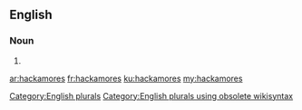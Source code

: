 ==English==

===Noun===
{{head|en}}

# {{plural of|hackamore}}

[[Category:English plurals]][[Category:English plurals using obsolete wikisyntax]]

[[ar:hackamores]]
[[fr:hackamores]]
[[ku:hackamores]]
[[my:hackamores]]